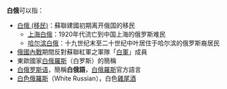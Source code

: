 '''白俄'''可以指：
* [[白俄_(移民)|白俄 (移民)]]：蘇聯建國初期离开俄国的移民
** [[上海白俄|上海白俄]]：1920年代流亡到中国上海的俄罗斯难民
** [[哈尔滨白俄|哈尔滨白俄]]：十九世纪末至二十世纪中叶居住于哈尔滨的俄罗斯裔居民
* [[俄国内战|俄國內戰]]期間反對蘇聯紅軍之軍隊「[[俄国白军|白軍]]」成員
* 東歐國家[[白俄罗斯|白俄羅斯]]（白罗斯）的簡稱
* [[白俄罗斯语|白俄罗斯语]]，簡稱'''白俄語'''，[[白俄羅斯|白俄羅斯]]官方語言
* [[白色俄羅斯|白色俄羅斯]]（White Russian），白色[[雞尾酒|雞尾酒]]
{{disambig|B|Cat=二字译名消歧义}}